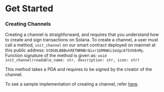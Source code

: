 # Get Started

### Creating Channels

Creating a channel is straighforward, and requires that you understand how to create and sign transactions
on Solana. To create a channel, a user must call a method, `init_channel` on our smart contract deployed on 
mainnet at this public address: `5tDG8LBBBohRETNRNBrQixr1bM9WGi1eUgcA75VX8nMy`. Function signature of the method
is given as:
`void init_channel(readable_name: str, description: str, icon: str)`

This method takes a PDA and requires to be signed by the creator of the channel.

To see a sample implementation of creating a channel, refer [here](https://github.com/Solsend/solsend-core/blob/bb73e081c8c34595b8ce013c4c1ba15d5b20f35b/tests/solsend_core.ts#L22C2-L22C2).